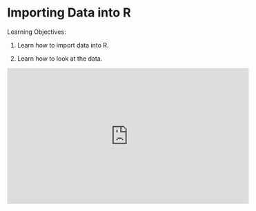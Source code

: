 
# Importing Data into R

Learning Objectives:

1. Learn how to import data into R.

2. Learn how to look at the data.

<iframe width="560" height="315" src="https://www.youtube.com/embed/U4-RnTW5dfw" frameborder="0" allowfullscreen></iframe>
